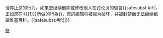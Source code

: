 {{{icon|[[File:Nuvola apps important.svg|25px]] }}}请停止您的行为。如果您继续删除或修改他人在讨论页的留言{{<includeonly>safesubst:</includeonly>#if:{{{1|}}}|，正如您在[[:{{{1}}}]]所做的行為}}，您的编辑将被视为[[WP:VANDAL|破坏]]，并被[[WP:BP|封禁]]而无法继续编辑维基百科。{{<includeonly>safesubst:</includeonly>#if:{{{2|}}}|{{{2}}}|}}<!-- Template:uw-tpv3 --><noinclude>
{{Templatesnotice|series = uw-tpv|max = 3|escalate = yes}}
[[Category:用戶警告模板|竄]]
</noinclude>